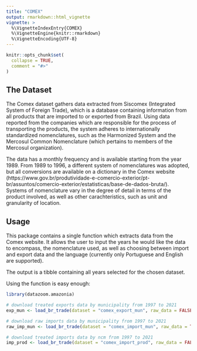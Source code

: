 ```yaml
---
title: "COMEX"
output: rmarkdown::html_vignette
vignette: >
  %\VignetteIndexEntry{COMEX}
  %\VignetteEngine{knitr::rmarkdown}
  %\VignetteEncoding{UTF-8}
---
```


```r
knitr::opts_chunk$set(
  collapse = TRUE,
  comment = "#>"
)
```

## The Dataset

The Comex dataset gathers data extracted from Siscomex (Integrated System of Foreign Trade), which is a database containing information from all products that are imported to or exported from Brazil. Using data reported from the companies which are responsible for the process of transporting the products, the system adheres to internationally standardized nomenclatures, such as the Harmonized System and the Mercosul Common Nomenclature (which pertains to members of the Mercosul organization). 

The data has a monthly frequency and is available starting from the year 1989. From 1989 to 1996, a different system of nomenclatures was adopted, but all conversions are available on a dictionary in the Comex website (https://www.gov.br/produtividade-e-comercio-exterior/pt-br/assuntos/comercio-exterior/estatisticas/base-de-dados-bruta/). Systems of nomenclature vary in the degree of detail in terms of the product involved, as well as other carachteristics, such as unit and granularity of location. 

## Usage

This package contains a single function \code{load_br_trade} which extracts data from the Comex website. It allows the user to input the years he would like the data to encompass, the nomenclature used, as well as choosing between import and export data and the language (currently only Portuguese and English are supported). 

The output is a tibble containing all years selected for the chosen dataset. 

Using the function is easy enough:

```r
library(datazoom.amazonia)

# download treated exports data by municipality from 1997 to 2021
exp_mun <- load_br_trade(dataset = "comex_export_mun", raw_data = FALSE, time_period = 1997:2021)

# download raw imports data by municipality from 1997 to 2021
raw_imp_mun <- load_br_trade(dataset = "comex_import_mun", raw_data = TRUE, time_period = 1997:2021)

# download treated imports data by ncm from 1997 to 2021
imp_prod <- load_br_trade(dataset = "comex_import_prod", raw_data = FALSE, time_period = 1997:2021)
```
